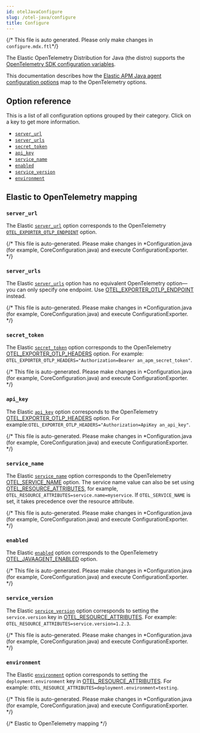 ```yaml
---
id: otelJavaConfigure
slug: /otel-java/configure
title: Configure
---
```

{/* This file is auto generated. Please only make changes in `configure.mdx.ftl`*/}

The Elastic OpenTelemetry Distribution for Java (the distro) supports the
[OpenTelemetry SDK configuration variables](https://opentelemetry.io/docs/languages/sdk-configuration/general/).

This documentation describes how the [Elastic APM Java agent configuration options](https://www.elastic.co/guide/en/apm/agent/java/current/index.html)
map to the OpenTelemetry options.

## Option reference

This is a list of all configuration options grouped by their category.
Click on a key to get more information.

* [`server_url`](#server_url)
* [`server_urls`](#server_urls)
* [`secret_token`](#secret_token)
* [`api_key`](#api_key)
* [`service_name`](#service_name)
* [`enabled`](#enabled)
* [`service_version`](#service_version)
* [`environment`](#environment)

## Elastic to OpenTelemetry mapping

### `server_url`

The Elastic [`server_url`](https://www.elastic.co/guide/en/apm/agent/java/current/config-reporter.html#config-server-url) option corresponds to the OpenTelemetry [`OTEL_EXPORTER_OTLP_ENDPOINT`](https://opentelemetry.io/docs/concepts/sdk-configuration/otlp-exporter-configuration/#otel_exporter_otlp_endpoint) option.

{/* This file is auto-generated. Please make changes in *Configuration.java (for example, CoreConfiguration.java) and execute ConfigurationExporter. */}

### `server_urls`

The Elastic [`server_urls`](https://www.elastic.co/guide/en/apm/agent/java/current/config-reporter.html#config-server-urls) option has no equivalent OpenTelemetry option—you can only specify one endpoint. Use [OTEL_EXPORTER_OTLP_ENDPOINT](https://opentelemetry.io/docs/concepts/sdk-configuration/otlp-exporter-configuration/#otel_exporter_otlp_endpoint) instead.

{/* This file is auto-generated. Please make changes in *Configuration.java (for example, CoreConfiguration.java) and execute ConfigurationExporter. */}

### `secret_token`

The Elastic [`secret_token`](https://www.elastic.co/guide/en/apm/agent/java/current/config-reporter.html#config-secret-token) option corresponds to the OpenTelemetry [OTEL_EXPORTER_OTLP_HEADERS](https://opentelemetry.io/docs/concepts/sdk-configuration/otlp-exporter-configuration/#otel_exporter_otlp_headers) option. For example: `OTEL_EXPORTER_OTLP_HEADERS="Authorization=Bearer an_apm_secret_token"`.

{/* This file is auto-generated. Please make changes in *Configuration.java (for example, CoreConfiguration.java) and execute ConfigurationExporter. */}

### `api_key`

The Elastic [`api_key`](https://www.elastic.co/guide/en/apm/agent/java/current/config-reporter.html#config-api-key) option corresponds to the OpenTelemetry [OTEL_EXPORTER_OTLP_HEADERS](https://opentelemetry.io/docs/concepts/sdk-configuration/otlp-exporter-configuration/#otel_exporter_otlp_headers) option. For example:`OTEL_EXPORTER_OTLP_HEADERS="Authorization=ApiKey an_api_key"`.

{/* This file is auto-generated. Please make changes in *Configuration.java (for example, CoreConfiguration.java) and execute ConfigurationExporter. */}

### `service_name`

The Elastic [`service_name`](https://www.elastic.co/guide/en/apm/agent/java/current/config-core.html#config-service-name) option corresponds to the OpenTelemetry [OTEL_SERVICE_NAME](https://opentelemetry.io/docs/concepts/sdk-configuration/general-sdk-configuration/#otel_service_name) option. The service name value can also be set using [OTEL_RESOURCE_ATTRIBUTES](https://opentelemetry.io/docs/concepts/sdk-configuration/general-sdk-configuration/#otel_resource_attributes), for example, `OTEL_RESOURCE_ATTRIBUTES=service.name=myservice`. If `OTEL_SERVICE_NAME` is set, it takes precedence over the resource attribute.

{/* This file is auto-generated. Please make changes in *Configuration.java (for example, CoreConfiguration.java) and execute ConfigurationExporter. */}

### `enabled`

The Elastic [`enabled`](https://www.elastic.co/guide/en/apm/agent/java/current/config-core.html#config-enabled) option corresponds to the OpenTelemetry [OTEL_JAVAAGENT_ENABLED](https://opentelemetry.io/docs/languages/java/automatic/agent-config/#suppressing-specific-auto-instrumentation) option.

{/* This file is auto-generated. Please make changes in *Configuration.java (for example, CoreConfiguration.java) and execute ConfigurationExporter. */}

### `service_version`

The Elastic [`service_version`](https://www.elastic.co/guide/en/apm/agent/java/current/config-core.html#config-service-version) option corresponds to setting the `service.version` key in [OTEL_RESOURCE_ATTRIBUTES](https://opentelemetry.io/docs/concepts/sdk-configuration/general-sdk-configuration/#otel_resource_attributes). For example: `OTEL_RESOURCE_ATTRIBUTES=service.version=1.2.3`.

{/* This file is auto-generated. Please make changes in *Configuration.java (for example, CoreConfiguration.java) and execute ConfigurationExporter. */}

### `environment`

The Elastic [`environment`](https://www.elastic.co/guide/en/apm/agent/java/current/config-core.html#config-environment) option corresponds to setting the `deployment.environment` key in [OTEL_RESOURCE_ATTRIBUTES](https://opentelemetry.io/docs/concepts/sdk-configuration/general-sdk-configuration/#otel_resource_attributes). For example: `OTEL_RESOURCE_ATTRIBUTES=deployment.environment=testing`.

{/* This file is auto-generated. Please make changes in *Configuration.java (for example, CoreConfiguration.java) and execute ConfigurationExporter. */}



{/* Elastic to OpenTelemetry mapping */}
